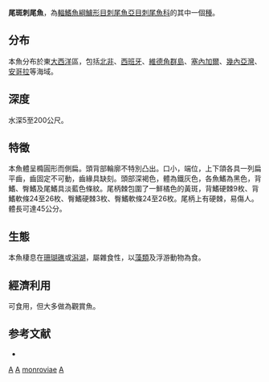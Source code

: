 {{Speciesbox 
| genus = Acanthurus
| species = monroviae
| image = Acanthurus_monroviae.jpg
| status = LC
| status_system = IUCN3.1
| authority = [[Steindachner|Steindachner]], 1876
| synonyms = *''Teuthis munroviae''<br /><small>Steindachner, 1876</small>
}}
'''尾斑刺尾魚'''，為[[輻鰭魚綱|輻鰭魚綱]][[鱸形目|鱸形目]][[刺尾魚亞目|刺尾魚亞目]][[刺尾魚科|刺尾魚科]]的其中一個[[種|種]]。

==分布==
本魚分布於東[[大西洋|大西洋]]區，包括[[北非|北非]]、[[西班牙|西班牙]]、[[維德角群島|維德角群島]]、[[塞內加爾|塞內加爾]]、[[幾內亞灣|幾內亞灣]]、[[安哥拉|安哥拉]]等海域。

==深度==
水深5至200公尺。

==特徵==
本魚體呈橢圓形而側扁。頭背部輪廓不特別凸出。口小，端位，上下頜各具一列扁平齒，齒固定不可動，齒緣具缺刻。頭部深褐色，體為鐵灰色，各魚鰭為黑色，背鰭、臀鰭及尾鰭具淡藍色條紋。尾柄棘包圍了一鮮橘色的黃斑，背鰭硬棘9枚、背鰭軟條24至26枚、臀鰭硬棘3枚、臀鰭軟條24至26枚。尾柄上有硬棘，易傷人。體長可達45公分。

==生態==
本魚棲息在[[珊瑚礁|珊瑚礁]]或[[潟湖|潟湖]]，屬雜食性，以[[藻類|藻類]]及浮游動物為食。

==經濟利用==
可食用，但大多做為觀賞魚。

==参考文献==
*{{FishBase_species|genus=Acanthurus|species=monroviae|year=2011|month=12}}
{{Taxonbar|from=Q2471010}}

[[Category:觀賞魚|A]]
[[Category:食用鱼|A]]
[[Category:刺尾魚屬|monroviae]]
[[Category:1876年描述的魚類|A]]